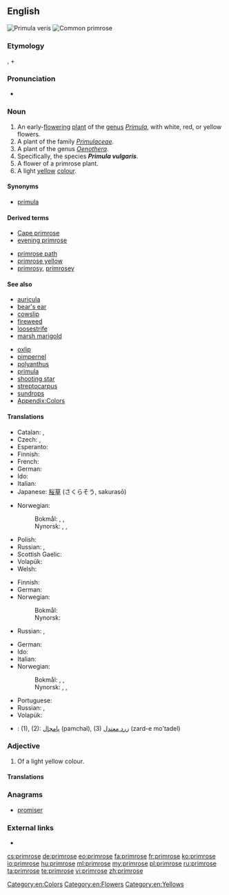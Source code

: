 {{wikipedia}}
==English==
[[Image:Primula veris 170405.jpg|thumb|Primula veris]]
[[Image:Primula-vulgaris-flowers.jpg|thumb|Common primrose]]

===Etymology===
{{etyl|la|en}} {{term|primus||first|lang=la}}, + {{term|rose}}

===Pronunciation===
* {{a|US}} {{IPA|/ˈprɪmˌroʊz/}}

===Noun===
{{en-noun}}

# An early-[[flower]]ing [[plant]] of the [[genus]] ''[[Primula]]'', with white, red, or yellow flowers.
# A plant of the family ''[[Primulaceae]]''.
# A plant of the genus ''[[Oenothera]]''.
# Specifically, the species '''''Primula vulgaris'''''.
# A flower of a primrose plant.
# A light [[yellow]] [[colour]].
#: {{color panel|E9C518}}

====Synonyms====
* {{sense|plant}} [[primula]]

====Derived terms====
{{rel-top|terms derived from ''primrose (noun)''}}
* [[Cape primrose]]
* [[evening primrose]]
{{rel-mid}}
* [[primrose path]]
* [[primrose yellow]]
* [[primrosy]], [[primrosey]]
{{rel-bottom}}

====See also====
{{rel-top|other terms of interest}}
* [[auricula]]
* [[bear's ear]]
* [[cowslip]]
* [[fireweed]]
* [[loosestrife]]
* [[marsh marigold]]
{{rel-mid}}
* [[oxlip]]
* [[pimpernel]]
* [[polyanthus]]
* [[primula]]
* [[shooting star]]
* [[streptocarpus]]
* [[sundrops]]
* [[Appendix:Colors]]
{{rel-bottom}}

====Translations====
{{trans-top|plant of the genus Primula}}
* Catalan: {{t-|ca|prímula|f}}, {{t+|ca|primavera|f}}
* Czech: {{t-|cs|prvosenka|f}}, {{t-|cs|petrklíč}}
* Esperanto: {{t-|eo|primolo}}
* Finnish: {{t+|fi|esikko}}
* French: {{t+|fr|primevère|f}}
* German: {{t-|de|Primel|f}}
* Ido: {{t+|io|primrozo}}
* Italian: {{t-|it|primula|f}}
* Japanese: [[桜草]] (さくらそう, sakurasō)
{{trans-mid}}
* Norwegian:
*: Bokmål: {{t-|no|nøkleblom|m}}, {{t-|no|nøkleblomst|m}}, {{t-|no|primula|m}}
*: Nynorsk: {{t-|nn|nøkleblom|m|xs=Norwegian Nynorsk}}, {{t-|nn|nøkleblome|m|xs=Norwegian Nynorsk}}, {{t-|nn|primula|m|xs=Norwegian Nynorsk}}
* Polish: {{t+|pl|pierwiosnek|m}}
* Russian: {{t+|ru|первоцвет|m|tr=p'ervocv'ét}}, {{t+|ru|примула|f|tr=prímula}}
* Scottish Gaelic: {{t-|gd|sòbhrach|f|xs=Scottish Gaelic}}
* Volapük: {{t-|vo|primulaplan}}
* Welsh: {{t-|cy|briallen|xs=Welsh}}
{{trans-bottom}}

{{trans-top|Primula vulgaris}}
* Finnish: {{t-|fi|kääpiöesikko}}
* German: {{t-|de|Primel|f}}
* Norwegian:
*: Bokmål: {{t-|no|kusymre|c}}
*: Nynorsk: {{t-|nn|kusymre|f|xs=Norwegian Nynorsk}}
{{trans-mid}}
* Russian: {{t+|ru|первоцвет|m|tr=p'ervocv'ét}}, {{t+|ru|примула|f|tr=prímula}}
{{trans-bottom}}

{{trans-top|flower}}
* German: {{t-|de|Primel|f}}
* Ido: {{t+|io|primrozo}}
* Italian: {{t-|it|primula|f}}
* Norwegian:
*: Bokmål: {{t-|no|nøkleblom|m}}, {{t-|no|nøkleblomst|m}}, {{t-|no|primula|m}}
*: Nynorsk: {{t-|nn|nøkleblom|m|xs=Norwegian Nynorsk}}, {{t-|nn|nøkleblome|m|xs=Norwegian Nynorsk}}, {{t-|nn|primula|m|xs=Norwegian Nynorsk}}
{{trans-mid}}
* Portuguese: {{t+|pt|prímula|f}}
* Russian: {{t+|ru|первоцвет|m|tr=p'ervocv'ét}}, {{t+|ru|примула|f|tr=prímula}}
* Volapük: {{t-|vo|primul}}
{{trans-bottom}}

{{trans-top|colour}}
{{trans-mid}}
{{trans-bottom}}

{{checktrans-top}}
<!--Remove this section once all of the translations below have been moved into the tables above.-->
* {{ttbc|fa}}: (1), (2): [[پامچال]] (pamchal), (3) [[زرد معتدل]] (zard-e mo'tadel)
{{trans-bottom}}

===Adjective===
{{en-adj}}

# Of a light yellow colour.

====Translations====
{{trans-top|colour}}
{{trans-mid}}
{{trans-bottom}}

===Anagrams===
* [[promiser]]

===External links===
* {{commonslite|primula}}

[[Category:en:Colors]]
[[Category:en:Flowers]]
[[Category:en:Yellows]]

[[cs:primrose]]
[[de:primrose]]
[[eo:primrose]]
[[fa:primrose]]
[[fr:primrose]]
[[ko:primrose]]
[[io:primrose]]
[[hu:primrose]]
[[ml:primrose]]
[[my:primrose]]
[[pl:primrose]]
[[ru:primrose]]
[[ta:primrose]]
[[te:primrose]]
[[vi:primrose]]
[[zh:primrose]]